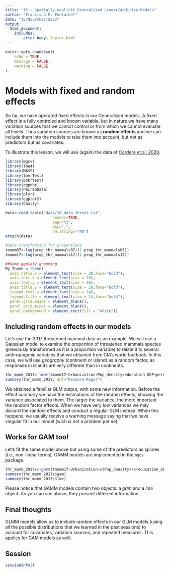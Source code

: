 ```yaml
---
title: "15 - Spatially-explicit Generalized Linear/Additive Models"
author: "Francisco E. Fonturbel"
date: "15/November/2022"
output: 
  html_document:
    includes:
        after_body: footer.html
---
```


```r
knitr::opts_chunk$set(
	echo = TRUE,
	message = FALSE,
	warning = FALSE
)
```

# Models with fixed and random effects

So far, we have operated fixed effects in our Generalized models. A fixed effect is a fully controled and known variable, but in nature we have many variation sources that we cannot control or from which we cannot evaluate all levels. Thus variation sources are known as **random effects** and we can include them into the models to take them into account, but not as predictors but as covariates.

To illustrate this lesson, we will use (again) the data of [Cordero et al. 2020](https://www.mdpi.com/2071-1050/12/21/9252).

```r
library(mgcv)
library(lme4)
library(MASS)
library(lmerTest)
library(pbkrtest)
library(ggpubr)
library(PairedData)
library(plyr)
library(ggplot2)
library(GGally)

data<-read.table("data/10_data_threat.txt", 
                     header=TRUE, 
                     sep="\t",
                     dec=",",
                     na.strings="NA")
attach(data)

#Data transforming for proportions
tmamm07<-log(prop_thr_mammals07/(1-prop_thr_mammals07))
tmamm17<-log(prop_thr_mammals17/(1-prop_thr_mammals17))

##Some ggplot2 grooming
My_Theme = theme(
  axis.title.x = element_text(size = 20,face="bold"),
  axis.text.x = element_text(size = 16),
  axis.text.y = element_text(size = 16),
  axis.title.y = element_text(size = 20,face="bold"),
  legend.text = element_text(size = 14),
  legend.title = element_text(size = 14,face="bold"),
  panel.grid.major = element_blank(),
  panel.grid.minor = element_blank(),
  panel.background = element_rect(fill = "white"))
```


## Including random effects in our models

Let's use the 2017 threatened mammal data as an example. We will use a Gaussian model to examine the proportion of threatened mammals species (previously transformed as it is a proportion variable) to relate it to several anthropogenic variables that we obtained from CIA's world factbook. In this case, we will use _geography_ (continent or island) as a random factor, as responses in islands are very different than in continents.

```r
thr_mamm_2017<-lmer(tmamm17~Urbanization+Pop_density+education_GDP+perc_prot_land+protected_area+(1 | Geography), na.action = "na.fail")
summary(thr_mamm_2017, ddf="Kenward-Roger")
```

We obtained a familiar GLM output, with some new information. Before the effect summary we have the estimations of the random effects, showing the variance associated to them. The larger the variance, the more important the random factor effects. When we have very low variances we may discard the random effects and conduct a regular GLM instead. When this happens, we usually receive a warning message saying that we have singular fit in our model (wich is not a problem per se).

## Works for GAM too!

Let's fit the same model above but using some of the predictors as splines (i.e., non-linear terms). GAMM models are implemented in the `mgcv` package.

```r
thr_mamm_2017s<-gamm(tmamm17~Urbanization+s(Pop_density)+s(education_GDP)+perc_prot_land+protected_area, random=list(Geography=~1), data=data)
summary(thr_mamm_2017s$gam)
summary(thr_mamm_2017s$lme)
```

Please notice that GAMM models contain two objects: a _gam_ and a _lme_ object. As you can see above, they present different information.


## Final thoughts

GLMM models allow us to include random effects in our GLM models (using all the possible distributions that we learned in the past sessions) to account for covariates, variation sources, and repeated measures. This applies for GAM models as well.


## Session

```r
sessionInfo()
```